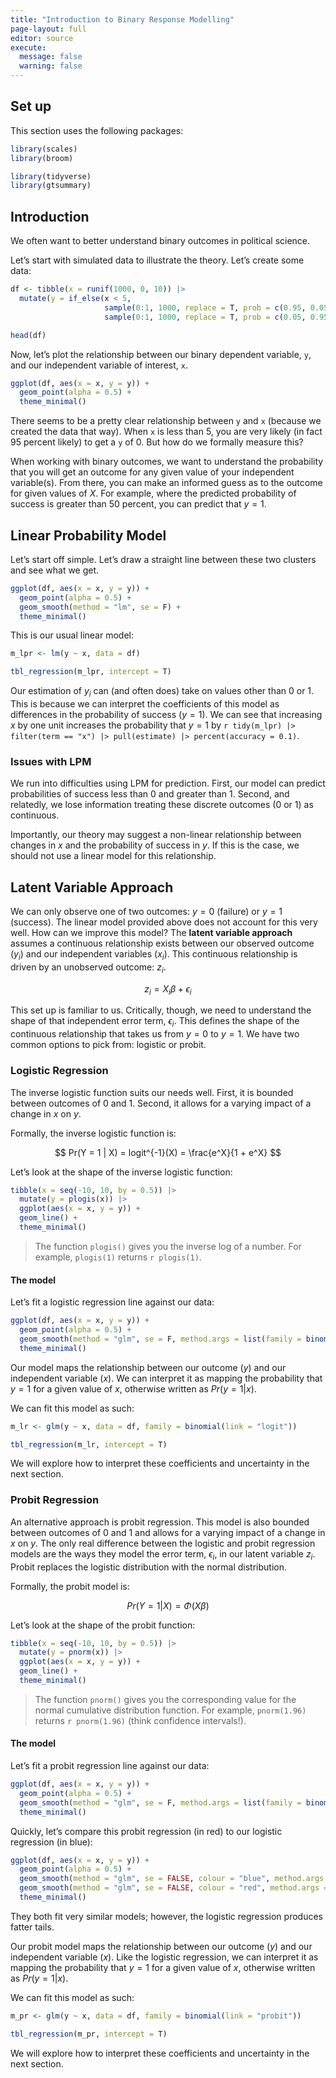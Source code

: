 ```yaml
---
title: "Introduction to Binary Response Modelling"
page-layout: full
editor: source
execute:
  message: false
  warning: false
---
```


## Set up

This section uses the following packages: 

```r
library(scales)
library(broom)
```

```r
library(tidyverse)
library(gtsummary)
```

## Introduction

We often want to better understand binary outcomes in political science.

Let's start with simulated data to illustrate the theory. Let's create some data: 

```r
df <- tibble(x = runif(1000, 0, 10)) |> 
  mutate(y = if_else(x < 5, 
                     sample(0:1, 1000, replace = T, prob = c(0.95, 0.05)),
                     sample(0:1, 1000, replace = T, prob = c(0.05, 0.95))))

head(df)
```

Now, let's plot the relationship between our binary dependent variable, `y`, and our independent variable of interest, `x`.

```r
ggplot(df, aes(x = x, y = y)) + 
  geom_point(alpha = 0.5) + 
  theme_minimal()
```

There seems to be a pretty clear relationship between `y` and `x` (because we created the data that way). When `x` is less than 5, you are very likely (in fact 95 percent likely) to get a `y` of 0. But how do we formally measure this?

When working with binary outcomes, we want to understand the probability that you will get an outcome for any given value of your independent variable(s). From there, you can make an informed guess as to the outcome for given values of $X$. For example, where the predicted probability of success is greater than 50 percent, you can predict that $y = 1$.

## Linear Probability Model

Let's start off simple. Let's draw a straight line between these two clusters and see what we get.

```r
ggplot(df, aes(x = x, y = y)) + 
  geom_point(alpha = 0.5) + 
  geom_smooth(method = "lm", se = F) + 
  theme_minimal()
```

This is our usual linear model:

```r
m_lpr <- lm(y ~ x, data = df)

tbl_regression(m_lpr, intercept = T)
```

Our estimation of $y_i$ can (and often does) take on values other than 0 or 1. This is because we can interpret the coefficients of this model as differences in the probability of success ($y = 1$). We can see that increasing $x$ by one unit increases the probability that $y = 1$ by `r tidy(m_lpr) |> filter(term == "x") |> pull(estimate) |> percent(accuracy = 0.1)`.

### Issues with LPM

We run into difficulties using LPM for prediction. First, our model can predict probabilities of success less than 0 and greater than 1. Second, and relatedly, we lose information treating these discrete outcomes (0 or 1) as continuous.

Importantly, our theory may suggest a non-linear relationship between changes in $x$ and the probability of success in $y$. If this is the case, we should not use a linear model for this relationship. 

## Latent Variable Approach

We can only observe one of two outcomes: $y = 0$ (failure) or $y = 1$ (success). The linear model provided above does not account for this very well. How can we improve this model? The **latent variable approach** assumes a continuous relationship exists between our observed outcome ($y_i$) and our independent variables ($x_i$). This continuous relationship is driven by an unobserved outcome: $z_i$.

$$
z_i = X_i\beta + \epsilon_i
$$

This set up is familiar to us. Critically, though, we need to understand the shape of that independent error term, $\epsilon_i$. This defines the shape of the continuous relationship that takes us from $y = 0$ to $y = 1$. We have two common options to pick from: logistic or probit.

### Logistic Regression

The inverse logistic function suits our needs well. First, it is bounded between outcomes of 0 and 1. Second, it allows for a varying impact of a change in $x$ on $y$.   

Formally, the inverse logistic function is: 

$$
Pr(Y = 1 | X) = logit^{-1}(X) = \frac{e^X}{1 + e^X}
$$

Let's look at the shape of the inverse logistic function: 

```r
tibble(x = seq(-10, 10, by = 0.5)) |> 
  mutate(y = plogis(x)) |> 
  ggplot(aes(x = x, y = y)) + 
  geom_line() + 
  theme_minimal()
```

> The function `plogis()` gives you the inverse log of a number. For example, `plogis(1)` returns `r plogis(1)`. 

#### The model

Let's fit a logistic regression line against our data: 

```r
ggplot(df, aes(x = x, y = y)) + 
  geom_point(alpha = 0.5) + 
  geom_smooth(method = "glm", se = F, method.args = list(family = binomial(link = "logit"))) + 
  theme_minimal()
```

Our model maps the relationship between our outcome ($y$) and our independent variable ($x$). We can interpret it as mapping the probability that $y = 1$ for a given value of $x$, otherwise written as $Pr(y = 1|x)$.

We can fit this model as such: 

```r
m_lr <- glm(y ~ x, data = df, family = binomial(link = "logit"))

tbl_regression(m_lr, intercept = T)
```

We will explore how to interpret these coefficients and uncertainty in the next section. 

### Probit Regression

An alternative approach is probit regression. This model is also bounded between outcomes of 0 and 1 and allows for a varying impact of a change in $x$ on $y$. The only real difference between the logistic and probit regression models are the ways they model the error term, $\epsilon_i$, in our latent variable $z_i$. Probit replaces the logistic distribution with the normal distribution. 

Formally, the probit model is: 

$$
Pr(Y = 1|X) = \Phi(X\beta)
$$

Let's look at the shape of the probit function: 

```r
tibble(x = seq(-10, 10, by = 0.5)) |> 
  mutate(y = pnorm(x)) |> 
  ggplot(aes(x = x, y = y)) + 
  geom_line() + 
  theme_minimal()
```

> The function `pnorm()` gives you the corresponding value for the normal cumulative distribution function. For example, `pnorm(1.96)` returns `r pnorm(1.96)` (think confidence intervals!). 

#### The model

Let's fit a probit regression line against our data: 

```r
ggplot(df, aes(x = x, y = y)) + 
  geom_point(alpha = 0.5) + 
  geom_smooth(method = "glm", se = F, method.args = list(family = binomial(link = "logit"))) + 
  theme_minimal()
```

Quickly, let's compare this probit regression (in red) to our logistic regression (in blue): 

```r
ggplot(df, aes(x = x, y = y)) + 
  geom_point(alpha = 0.5) + 
  geom_smooth(method = "glm", se = FALSE, colour = "blue", method.args = list(family = binomial(link="logit"))) + 
  geom_smooth(method = "glm", se = FALSE, colour = "red", method.args = list(family = binomial(link="probit"))) + 
  theme_minimal()
```

They both fit very similar models; however, the logistic regression produces fatter tails. 

Our probit model maps the relationship between our outcome ($y$) and our independent variable ($x$). Like the logistic regression, we can interpret it as mapping the probability that $y = 1$ for a given value of $x$, otherwise written as $Pr(y = 1|x)$.

We can fit this model as such: 

```r
m_pr <- glm(y ~ x, data = df, family = binomial(link = "probit"))

tbl_regression(m_pr, intercept = T)
```

We will explore how to interpret these coefficients and uncertainty in the next section. 